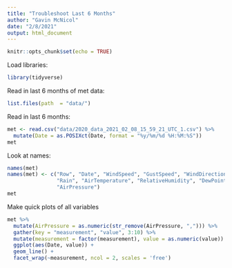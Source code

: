 ```yaml
---
title: "Troubleshoot Last 6 Months"
author: "Gavin McNicol"
date: "2/8/2021"
output: html_document
---
```


```r
knitr::opts_chunk$set(echo = TRUE)
```

Load libraries:
```r
library(tidyverse)
```

Read in last 6 months of met data:

```r
list.files(path  = "data/")
```

Read in last 6 months:

```r
met <- read.csv("data/2020_data_2021_02_08_15_59_21_UTC_1.csv") %>% 
  mutate(Date = as.POSIXct(Date, format = "%y/%m/%d %H:%M:%S"))
met
```
Look at names:

```r
names(met)
names(met) <- c("Row", "Date", "WindSpeed", "GustSpeed", "WindDirection",
                "Rain", "AirTemperature", "RelativeHumidity", "DewPoint",
                "AirPressure")
met
```
Make quick plots of all variables

```r
met %>% 
  mutate(AirPressure = as.numeric(str_remove(AirPressure, ","))) %>% 
  gather(key = "measurement", "value", 3:10) %>% 
  mutate(measurement = factor(measurement), value = as.numeric(value)) %>% 
  ggplot(aes(Date, value)) +
  geom_line() +
  facet_wrap(~measurement, ncol = 2, scales = 'free')
```

